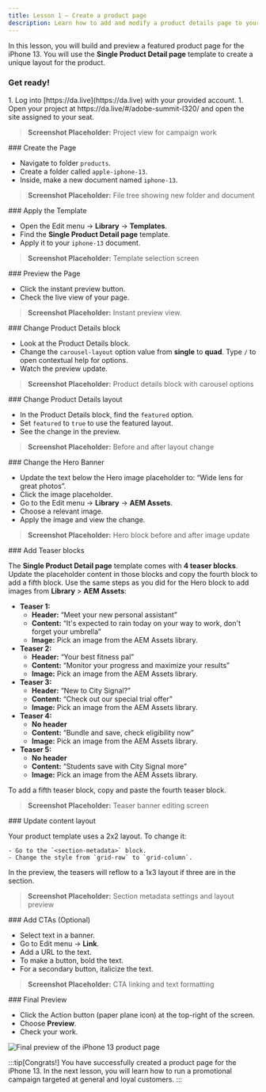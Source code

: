```yaml
---
title: Lesson 1 — Create a product page
description: Learn how to add and modify a product details page to your storefront.
---
```



In this lesson, you will build and preview a featured product page for the iPhone 13. You will use the **Single Product Detail page** template to create a unique layout for the product.

### Get ready!

<Steps>
1. Log into [https://da.live](https://da.live) with your provided account.
1. Open your project at https://da.live/#/adobe-summit-l320/ and open the site assigned to your seat.
</Steps>

> **Screenshot Placeholder:** Project view for campaign work

<Tasks>

<Task>
### Create the Page

- Navigate to folder `products`.
- Create a folder called `apple-iphone-13`.
- Inside, make a new document named `iphone-13`.

> **Screenshot Placeholder:** File tree showing new folder and document

</Task>

<Task>
### Apply the Template

- Open the Edit menu → **Library** → **Templates**.
- Find the **Single Product Detail page** template.
- Apply it to your `iphone-13` document.

> **Screenshot Placeholder:** Template selection screen

</Task>

<Task>
### Preview the Page

   - Click the instant preview button.
   - Check the live view of your page.

   > **Screenshot Placeholder:** Instant preview view.
</Task>

<Task>
### Change Product Details block

   - Look at the Product Details block.
   - Change the `carousel-layout` option value from **single** to **quad**. 
      Type `/` to open contextual help for options.
   - Watch the preview update.

   > **Screenshot Placeholder:** Product details block with carousel options

</Task>

<Task>
### Change Product Details layout

- In the Product Details block, find the `featured` option.
- Set `featured` to `true` to use the featured layout.
- See the change in the preview.

> **Screenshot Placeholder:** Before and after layout change

</Task>

<Task>
### Change the Hero Banner

- Update the text below the Hero image placeholder to: “Wide lens for great photos”.
- Click the image placeholder.
- Go to the Edit menu → **Library** → **AEM Assets**.
- Choose a relevant image.
- Apply the image and view the change.

> **Screenshot Placeholder:** Hero block before and after image update

</Task>

<Task>
### Add Teaser blocks

The **Single Product Detail page** template comes with **4 teaser blocks**. Update the placeholder content in those blocks and copy the fourth block to add  a fifth block. Use the same steps as you did for the Hero block to add images from **Library** > **AEM Assets**:

- **Teaser 1:**  
    - **Header:** “Meet your new personal assistant”  
    - **Content:** “It's expected to rain today on your way to work, don't forget your umbrella”
    - **Image:** Pick an image from the AEM Assets library.
- **Teaser 2:**  
    - **Header:** “Your best fitness pal”  
    - **Content:** “Monitor your progress and maximize your results”
    - **Image:** Pick an image from the AEM Assets library.
- **Teaser 3:**  
    - **Header:** “New to City Signal?”  
    - **Content:** “Check out our special trial offer”
    - **Image:** Pick an image from the AEM Assets library.
- **Teaser 4:**  
    - **No header**  
    - **Content:** “Bundle and save, check eligibility now”
    - **Image:** Pick an image from the AEM Assets library.
- **Teaser 5:**  
    - **No header**  
    - **Content:** “Students save with City Signal more”
    - **Image:** Pick an image from the AEM Assets library.

To add a fifth teaser block, copy and paste the fourth teaser block.

> **Screenshot Placeholder:** Teaser banner editing screen

</Task>

<Task>
### Update content layout

Your product template uses a 2x2 layout. To change it:

    - Go to the `<section-metadata>` block.
    - Change the style from `grid-row` to `grid-column`.

In the preview, the teasers will reflow to a 1x3 layout if three are in the section.

> **Screenshot Placeholder:** Section metadata settings and layout preview

</Task>

<Task>
### Add CTAs (Optional)

- Select text in a banner.
- Go to Edit menu → **Link**.
- Add a URL to the text.
- To make a button, bold the text.
- For a secondary button, italicize the text.

> **Screenshot Placeholder:** CTA linking and text formatting

</Task>


<Task>
### Final Preview

- Click the Action button (paper plane icon) at the top-right of the screen.
- Choose **Preview**.
- Check your work.  

![Final preview of the iPhone 13 product page](./images/FinalPDP.png)

</Task>

</Tasks>

:::tip[Congrats!]
You have successfully created a product page for the iPhone 13. In the next lesson, you will learn how to run a promotional campaign targeted at general and loyal customers.
:::

